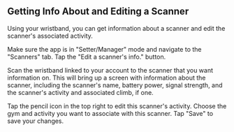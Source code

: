 
## Getting Info About and Editing a Scanner

Using your wristband, you can get information about a scanner and edit the scanner's associated activity.

Make sure the app is in "Setter/Manager" mode and navigate to the "Scanners" tab. Tap the "Edit a scanner's info." button.

<PhoneImageWrapper alt="Edit Scanner info" src={EditScannerInfo} />

Scan the wristband linked to your account to the scanner that you want information on. This will bring up a screen with information about the scanner, including the scanner's name, battery power, signal strength, and the scanner's activity and associated climb, if one.

<PhoneImageWrapper alt="scanner info" src={ScannerInfo} />

Tap the pencil icon in the top right to edit this scanner's activity. Choose the gym and activity you want to associate with this scanner. Tap "Save" to save your changes.

<PhoneImageWrapper alt="edit scanner" src={EditScanner} />
